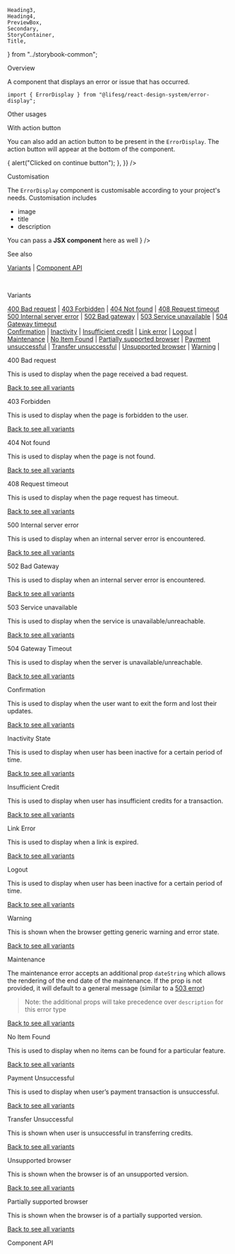     Heading3,
    Heading4,
    PreviewBox,
    Secondary,
    StoryContainer,
    Title,
} from "../storybook-common";

<Meta title="Modules/ErrorDisplay" component={ErrorDisplay} />

<Title>ErrorDisplay</Title>

<Secondary>Overview</Secondary>

A component that displays an error or issue that has occurred.

```tsx
import { ErrorDisplay } from "@lifesg/react-design-system/error-display";
```

<Canvas>
    <Story name="ErrorDisplay">
        <ErrorDisplay type="404" />
    </Story>
</Canvas>

<Secondary>Other usages</Secondary>

<Heading3>With action button</Heading3>

You can also add an action button to be present in the `ErrorDisplay`. The action button will
appear at the bottom of the component.

<Preview>
    <Story name="With action button">
        <ErrorDisplay
            type="unsupported-browser"
            actionButton={{
                children: "Continue anyway",
                onClick: () => {
                    alert("Clicked on continue button");
                },
            }}
        />
    </Story>
</Preview>

<Heading3>Customisation</Heading3>

The `ErrorDisplay` component is customisable according to your project's needs. Customisation includes

-   image
-   title
-   description

<Preview>
    <Story name="Custom error">
        <ErrorDisplay
            type="404"
            title="My Custom 404"
            description={
                <>
                    You can pass a <strong>JSX component</strong> here as well
                </>
            }
        />
    </Story>
</Preview>

<Heading3>See also</Heading3>

[Variants](#variants) | [Component API](#component-api)

<br />

<a id="variants-top"></a>

<Secondary>Variants</Secondary>

[400 Bad request](#error-400) |
[403 Forbidden](#error-403) |
[404 Not found](#error-404) |
[408 Request timeout](#error-408)<br />
[500 Internal server error](#error-500) |
[502 Bad gateway](#error-502) |
[503 Service unavailable](#error-503) |
[504 Gateway timeout](#error-504)<br />
[Confirmation](#confirmation) |
[Inactivity](#inactivity) |
[Insufficient credit](#insufficient-credit) |
[Link error](#link-error) |
[Logout](#logout) |
[Maintenance](#maintenance) |
[No Item Found](#no-item-found) |
[Partially supported browser](#partially-supported-browser) |
[Payment unsuccessful](#payment-unsuccessful) |
[Transfer unsuccessful](#transfer-unsuccessful) |
[Unsupported browser](#unsupported-browser) |
[Warning](#warning) |

<!-- 400 -->

<a id="error-400"></a>

<Heading3>400 Bad request</Heading3>

This is used to display when the page received a bad request.

[Back to see all variants](#variants-top)

<Preview>
    <Story name="400 Error">
        <ErrorDisplay type="400" />
    </Story>
</Preview>

<!-- 403 -->

<a id="error-403"></a>

<Heading3>403 Forbidden</Heading3>

This is used to display when the page is forbidden to the user.

[Back to see all variants](#variants-top)

<Preview>
    <Story name="403 Error">
        <ErrorDisplay type="403" />
    </Story>
</Preview>

<!-- 404 -->

<a id="error-404"></a>

<Heading3>404 Not found</Heading3>

This is used to display when the page is not found.

[Back to see all variants](#variants-top)

<Preview>
    <Story name="404 Error">
        <ErrorDisplay type="404" />
    </Story>
</Preview>

<!-- 408 -->

<a id="error-408"></a>

<Heading3>408 Request timeout</Heading3>

This is used to display when the page request has timeout.

[Back to see all variants](#variants-top)

<Preview>
    <Story name="408 Error">
        <ErrorDisplay type="408" />
    </Story>
</Preview>

<!-- 500 -->

<a id="error-500"></a>

<Heading3>500 Internal server error</Heading3>

This is used to display when an internal server error is encountered.

[Back to see all variants](#variants-top)

<Preview>
    <Story name="500 Error">
        <ErrorDisplay type="500" />
    </Story>
</Preview>

<!-- 502 -->

<a id="error-502"></a>

<Heading3>502 Bad Gateway</Heading3>

This is used to display when an internal server error is encountered.

[Back to see all variants](#variants-top)

<Preview>
    <Story name="502 Error">
        <ErrorDisplay type="502" />
    </Story>
</Preview>

<!-- 503 -->

<a id="error-503"></a>

<Heading3>503 Service unavailable</Heading3>

This is used to display when the service is unavailable/unreachable.

[Back to see all variants](#variants-top)

<Preview>
    <Story name="503 Error">
        <ErrorDisplay type="503" />
    </Story>
</Preview>

<!-- 504 -->

<a id="error-504"></a>

<Heading3>504 Gateway Timeout</Heading3>

This is used to display when the server is unavailable/unreachable.

[Back to see all variants](#variants-top)

<Preview>
    <Story name="504 Error">
        <ErrorDisplay type="504" />
    </Story>
</Preview>

<!-- CONFIRMATION -->

<a id="confirmation"></a>

<Heading3>Confirmation</Heading3>

This is used to display when the user want to exit the form and lost their updates.

[Back to see all variants](#variants-top)

<Preview>
    <Story name="Confirmation">
        <ErrorDisplay type="confirmation" />
    </Story>
</Preview>

<!-- INACTIVITY STATE -->

<a id="inactivity"></a>

<Heading3>Inactivity State</Heading3>

This is used to display when user has been inactive for a certain period of time.

[Back to see all variants](#variants-top)

<Preview>
    <Story name="Inactivity State">
        <ErrorDisplay type="inactivity" />
    </Story>
</Preview>

<!-- INSUFFICIENT CREDIT -->

<a id="insufficient-credit"></a>

<Heading3>Insufficient Credit</Heading3>

This is used to display when user has insufficient credits for a transaction.

[Back to see all variants](#variants-top)

<Preview>
    <Story name="Insufficient Credit">
        <ErrorDisplay type="insufficient-credit" />
    </Story>
</Preview>

<!-- LINK ERROR -->

<a id="link-error"></a>

<Heading3>Link Error</Heading3>

This is used to display when a link is expired.

[Back to see all variants](#variants-top)

<Preview>
    <Story name="Link Error">
        <ErrorDisplay type="link-error" />
    </Story>
</Preview>

<!-- LOGOUT -->

<a id="logout"></a>

<Heading3>Logout</Heading3>

This is used to display when user has been inactive for a certain period of time.

[Back to see all variants](#variants-top)

<Preview>
    <Story name="Logout">
        <ErrorDisplay type="logout" />
    </Story>
</Preview>

<!-- WARNING -->

<a id="warning"></a>

<Heading3>Warning</Heading3>

This is shown when the browser getting generic warning and error state.

[Back to see all variants](#variants-top)

<Preview>
    <Story name="Warning">
        <ErrorDisplay type="warning" />
    </Story>
</Preview>

<!-- MAINTENANCE -->

<a id="maintenance"></a>

<Heading3>Maintenance</Heading3>

The maintenance error accepts an additional prop `dateString` which allows the rendering of the
end date of the maintenance. If the prop is not provided, it will default to a general message
(similar to a [503 error](#error-503))

> Note: the additional props will take precedence over `description` for this error type

[Back to see all variants](#variants-top)

<Preview>
    <Story name="Maintenance">
        <ErrorDisplay
            type="maintenance"
            additionalProps={{ dateString: "12 July 2022" }}
        />
    </Story>
</Preview>

<!-- NO ITEM FOUND -->

<a id="no-item-found"></a>

<Heading3>No Item Found </Heading3>

This is used to display when no items can be found for a particular feature.

[Back to see all variants](#variants-top)

<Preview>
    <Story name="No Item Found ">
        <ErrorDisplay type="no-item-found" />
    </Story>
</Preview>

<!-- PAYMENT UNSUCCESSFUL -->

<a id="payment-unsuccessful"></a>

<Heading3>Payment Unsuccessful</Heading3>

This is used to display when user’s payment transaction is unsuccessful.

[Back to see all variants](#variants-top)

<Preview>
    <Story name="Payment Unsuccessful">
        <ErrorDisplay type="payment-unsuccessful" />
    </Story>
</Preview>

<!-- TRANSFER UNSUCCESSFUL -->

<a id="transfer-unsuccessful"></a>

<Heading3>Transfer Unsuccessful</Heading3>

This is shown when user is unsuccessful in transferring credits.

[Back to see all variants](#variants-top)

<Preview>
    <Story name="Transfer Unsuccessful">
        <ErrorDisplay type="transfer-unsuccessful" />
    </Story>
</Preview>

<!-- UNSUPPORTED BROWSER -->

<a id="unsupported-browser"></a>

<Heading3>Unsupported browser</Heading3>

This is shown when the browser is of an unsupported version.

[Back to see all variants](#variants-top)

<Preview>
    <Story name="Unsupported Browser">
        <ErrorDisplay type="unsupported-browser" />
    </Story>
</Preview>

<!-- PARTIALLY SUPPORTED BROWSER -->

<a id="partially-supported-browser"></a>

<Heading3>Partially supported browser</Heading3>

This is shown when the browser is of a partially supported version.

[Back to see all variants](#variants-top)

<Preview>
    <Story name="Partially supported Browser">
        <ErrorDisplay type="partially-supported-browser" />
    </Story>
</Preview>

<Secondary>Component API</Secondary>

<PropsTable />
